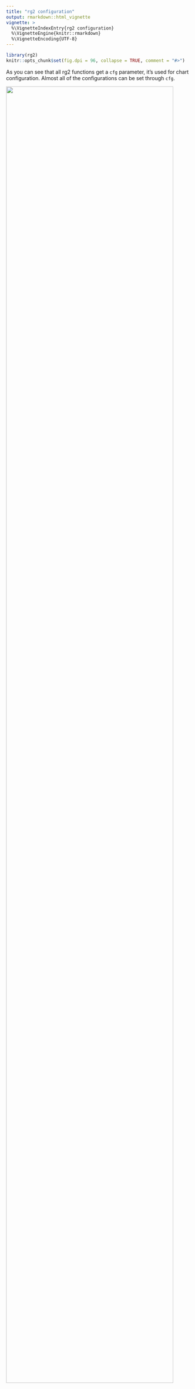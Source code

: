 ```yaml
---
title: "rg2 configuration"
output: rmarkdown::html_vignette
vignette: >
  %\VignetteIndexEntry{rg2 configuration}
  %\VignetteEngine{knitr::rmarkdown}
  %\VignetteEncoding{UTF-8}
---
```


```r
library(rg2)
knitr::opts_chunk$set(fig.dpi = 96, collapse = TRUE, comment = "#>")
```

As you can see that all rg2 functions get a `cfg` parameter, it's used for chart configuration. Almost all of the configurations can be set through `cfg`.

![](cfg.png){width=95%}

## title and description

The title and description are invisible by default.

a example to configure title and description:
```r
cfg = list(
  title = list(
    visible=TRUE, 
    text='title goes here'
  ),
  description = list(
    visible=TRUE, 
    text='this is the description text'
  )
)
g2Gauge(0.8, range=c(0,0.8,1), cfg = cfg)
```

There are four configuration items that affect the title and description appearance of the plot:

-------------------------------------------------------------
  items      typeof    description
--------- ------------ --------------------------------------
 visible    logical    whether to display, default to `FALSE`

  text     character   the text string

 alignTo   character   position, one of `left`, `center` `right`

  style      list      style: font-size, color, line, ...
-------------------------------------------------------------

Full configuration items of title and description:

```r
list(
  visible = TRUE,
  text    = 'title text',
  alignTo = 'left',
  style   = list(fontSize      = 12,
                 fill          = '#000000',   # or 'red'
                 stroke        = '#AEAEAE',
                 lineWidth     = 2,
                 lineDash      = 2,
                 opacity       = 2,
                 fillOpacity   = 2,
                 strokeOpacity = 2
            )
)
```


## theme

rg2 has two themes: `default` and `dark`

```r
cfg = list(theme = 'dark')
g2Liquid(value=0.5, min=0, max=1, cfg=cfg)
```


## axis

There are two kinds of axes: `catergoryAxis` and `linearAxis` in rg2.


### category axis

xAxis of column chart and yAxis of bar chart are both category axis. The default configuration of category axis:

```r
cfg = list(
  xAxis = list(
    visible  = TRUE,
    grid     = list(visible = FALSE),
    line     = list(visible = TRUE),
    tickLine = list(visible = TRUE),
    label    = list(visible = TRUE,  autoRotate = TRUE, autoHide = TRUE),
    title    = list(visible = FALSE, offset = 12)
  )
)
```

### linear axis

the yAxis of column and line chart are both linear axis, and also the xAxis of bar chart is linear axis. Linear axis has the following configuration items by default:

```r
cfg = list(
  xAxis = list(
    visible  = TRUE,
    grid     = list(visible = TRUE),
    line     = list(visible = FALSE),
    tickLine = list(visible = FALSE),
    label    = list(visible = TRUE),
    title    = list(visible = TRUE, offset = 12)
  )
)
```


Full configuration items for axis:

-------------------------------------------------------------
 items        typeof   description
------------ --------- --------------------------------------
visible       logical  

type          string   specified with one of the following:<br/>
                       `linear`<br/>
                       `time`, `dateTime`<br/>
                       `cat`, `category`, `timeCat`<br/>

tickCount     numeric  

tickInterval  numeric  

min           numeric  

max           numeric  

line          list     items:<br/>
                       - visible: logical<br/>
                       - style：list of __lineStyle__

grid          list     ietms:<br/>
                       - visible: logical<br/>
                       - style：list of __lineStyle__

label         list     items:<br/>
                       - visible: logical<br/>
                       - formatter: javascript function<br/>
                       - suffix: string<br/>
                       - precision：numeric<br/>
                       - offsetX: numeric<br/>
                       - offsetY：numeric<br/>
                       - style：list of __textStyle__
                       - autoHide: logical<br/>
                       - autoRotate: logical<br/>

tickLine      list     items:<br/>
                       - visible：logical<br/>
                       - style: list of __lineStyle__

title         list	   items:<br/>
                       - visible：logical<br/>
                       - text: string<br/>
                       - offset: numeric<br/>
                       - style：list of __textStyle__
-------------------------------------------------------------

## legend

The default configuration for legend:

```r
cfg = list(
  legend = list(
    visible  = TRUE,
    flipPage = TRUE,
    position = 'top'
  )
)

```

Full configuration items for legend:

--------------------------------------------------------------
 items        typeof    description
------------ ---------- --------------------------------------
visible       logical  

position      string    There are 12 position for legend:<br/>
                        - top-left<br/>
                        - top-center
                        - top-right<br/>
                        - bottom-left<br/>
                        - bottom-center<br/>
                        - bottom-right<br/>
                        - left-top<br/>
                        - left-center<br/>
                        - left-bottom<br/>
                        - right-top<br/>
                        - right-center<br/>
                        - right-bottom

formatter     function  

flipPage      logical   

offsetX       numeric   offset base on position in __px__.

offsetY       numeric   offset base on position in __px__.

marker        string    Optional values:<br/>
                        - __circle__ (default)<br/>
                        - square<br/>
                        - diamond<br/>
                        - triangle,<br/>
                        - triangleDown<br/>
                        - hexagon<br/>
                        - bowtie<br/>
                        - cross<br/>
                        - tick<br/>
                        - plus<br/>
                        - hyphen<br/>
                        - line<br/>
                        - hollowCircle<br/>
                        - hollowSquare<br/>
                        - hollowDiamond
--------------------------------------------------------------


## label


## padding


The padding margin order is the same as the CSS box model: `c(top, right , bottom, left)`
```r
cfg = list(
  padding = c(50, 50, 50, 50)
)
```

```r
cfg = list(
  padding = 'auto'
)
```

## state
## guideLine
## tooltip


The configuration of G2Plot are listed in the following pages:

- [components](https://antv-g2plot.gitee.io/zh/examples/general/title-description)
- [graphic-style](https://antv-g2plot.gitee.io/zh/docs/manual/graphic-style)
- [API docs](https://antv-g2plot.gitee.io/zh/examples/line/basic/API)
- [source](https://github.com/antvis/G2Plot/blob/master/src/interface/config.ts)
